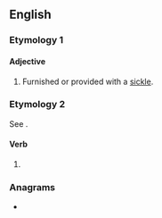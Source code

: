==English==

===Etymology 1===
{{suffix|en|sickle|ed|gloss1=farm implement}}

====Adjective====
{{en-adj|-}}

# Furnished or provided with a [[sickle]].

===Etymology 2===
See {{m|en|sickle|pos=verb}}.

====Verb====
{{head|en|verb form}}

# {{past participle of|en|sickle|nocat=1}}

===Anagrams===
* {{anagrams|en|a=cdeikls|slicked}}